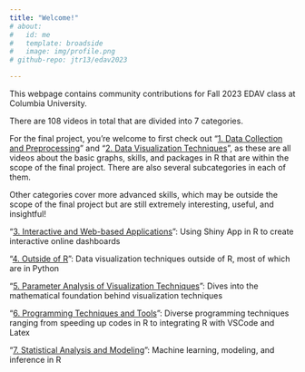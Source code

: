 ```yaml
---
title: "Welcome!"
# about:
#   id: me
#   template: broadside
#   image: img/profile.png
# github-repo: jtr13/edav2023

---
```


This webpage contains community contributions for Fall 2023 EDAV class at Columbia University.

There are 108 videos in total that are divided into 7 categories.

For the final project, you’re welcome to first check out “[1. Data Collection and Preprocessing](https://jtr13.github.io/edav2023/project1.html)” and “[2. Data Visualization Techniques](https://jtr13.github.io/edav2023/project2.html)”, as these are all videos about the basic graphs, skills, and packages in R that are within the scope of the final project. There are also several subcategories in each of them.

Other categories cover more advanced skills, which may be outside the scope of the final project but are still extremely interesting, useful, and insightful!

“[3. Interactive and Web-based Applications](https://jtr13.github.io/edav2023/project3.html)”: Using Shiny App in R to create interactive online dashboards

“[4. Outside of R](https://jtr13.github.io/edav2023/project7.html)”: Data visualization techniques outside of R, most of which are in Python

“[5. Parameter Analysis of Visualization Techniques](https://jtr13.github.io/edav2023/project4.html)”: Dives into the mathematical foundation behind visualization techniques

“[6. Programming Techniques and Tools](https://jtr13.github.io/edav2023/project5.html)”: Diverse programming techniques ranging from speeding up codes in R to integrating R with VSCode and Latex

“[7. Statistical Analysis and Modeling](https://jtr13.github.io/edav2023/project6.html)”: Machine learning, modeling, and inference in R


